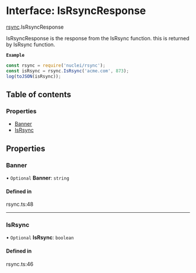 # Interface: IsRsyncResponse

[rsync](/templates/protocols/javascript/modules/rsync).IsRsyncResponse

IsRsyncResponse is the response from the IsRsync function.
this is returned by IsRsync function.

**`Example`**

```javascript
const rsync = require('nuclei/rsync');
const isRsync = rsync.IsRsync('acme.com', 873);
log(toJSON(isRsync));
```

## Table of contents

### Properties

- [Banner](/templates/protocols/javascript/modules/rsync.IsRsyncResponse#banner)
- [IsRsync](/templates/protocols/javascript/modules/rsync.IsRsyncResponse#isrsync)

## Properties

### Banner

• `Optional` **Banner**: `string`

#### Defined in

rsync.ts:48

___

### IsRsync

• `Optional` **IsRsync**: `boolean`

#### Defined in

rsync.ts:46
